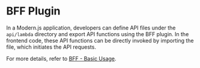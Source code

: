 # BFF Plugin

In a Modern.js application, developers can define API files under the `api/lambda` directory and export API functions using the BFF plugin. In the frontend code, these API functions can be directly invoked by importing the file, which initiates the API requests.

For more details, refer to [BFF - Basic Usage](/guides/advanced-features/bff/function).